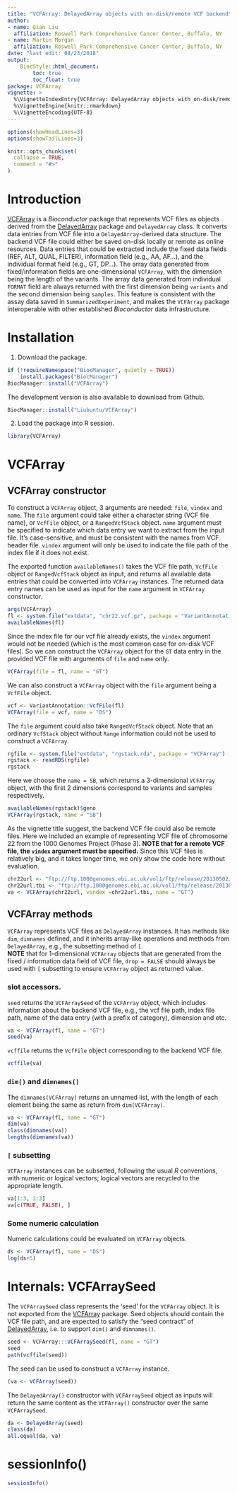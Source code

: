 ```yaml
---
title: "VCFArray: DelayedArray objects with on-disk/remote VCF backend"
author:
- name: Qian Liu
  affiliation: Roswell Park Comprehensive Cancer Center, Buffalo, NY
- name: Martin Morgan
  affiliation: Roswell Park Comprehensive Cancer Center, Buffalo, NY
date: "last edit: 08/23/2018"
output:
    BiocStyle::html_document:
        toc: true
        toc_float: true
package: VCFArray
vignette: >
  %\VignetteIndexEntry{VCFArray: DelayedArray objects with on-disk/remote VCF backend}
  %\VignetteEngine{knitr::rmarkdown}
  %\VignetteEncoding{UTF-8}
---
```


```r
options(showHeadLines=3)
options(showTailLines=3)
```
```r
knitr::opts_chunk$set(
  collapse = TRUE,
  comment = "#>"
)
```

# Introduction 
[VCFArray][] is a _Bioconductor_ package that represents VCF files as
objects derived from the [DelayedArray][] package and `DelayedArray`
class. It converts data entries from VCF file into a
`DelayedArray`-derived data structure. The backend VCF file could
either be saved on-disk locally or remote as online resources. Data
entries that could be extracted include the fixed data fields (REF,
ALT, QUAL, FILTER), information field (e.g., AA, AF...), and the
individual format field (e.g., GT, DP...). The array data generated
from fixed/information fields are one-dimensional `VCFArray`, with the
dimension being the length of the variants. The array data generated
from individual `FORMAT` field are always returned with the first
dimension being `variants` and the second dimension being
`samples`. This feature is consistent with the assay data saved in
`SummarizedExperiment`, and makes the `VCFArray` package interoperable
with other established _Bioconductor_ data infrastructure.

[VCFArray]: https://bioconductor.org/packages/VCFArray
[DelayedArray]: https://bioconductor.org/packages/DelayedArray

# Installation

1. Download the package. 

```r
if (!requireNamespace("BiocManager", quietly = TRUE))
    install.packages("BiocManager")
BiocManager::install("VCFArray")
```
The development version is also available to download from Github. 
```r
BiocManager::install("Liubuntu/VCFArray")
```

2. Load the package into R session.
```r
library(VCFArray)
```

# VCFArray

## VCFArray constructor

To construct a `VCFArray` object, 3 arguments are needed: `file`,
`vindex` and `name`. The `file` argument could take either a character
string (VCF file name), or `VcfFile` object, or a `RangedVcfStack`
object. `name` argument must be specified to indicate which data entry
we want to extract from the input file. It's case-sensitive, and must
be consistent with the names from VCF header file.  `vindex` argument
will only be used to indicate the file path of the index file if it
does not exist.

The exported function `availableNames()` takes the VCF file path,
`VcfFile` object or `RangedVcfStack` object as input, and returns all
available data entries that could be converted into `VCFArray`
instances. The returned data entry names can be used as input for the
`name` argument in `VCFArray` constructor.

```r
args(VCFArray)
fl <- system.file("extdata", "chr22.vcf.gz", package = "VariantAnnotation")
availableNames(fl)
```

Since the index file for our vcf file already exists, the `vindex`
argument would not be needed (which is the most common case for
on-disk VCF files). So we can construct the `VCFArray` object for the
`GT` data entry in the provided VCF file with arguments of `file` and
`name` only.

```r
VCFArray(file = fl, name = "GT")
```

We can also construct a `VCFArray` object with the `file` argument
being a `VcfFile` object.

```r
vcf <- VariantAnnotation::VcfFile(fl)
VCFArray(file = vcf, name = "DS")
```

The `file` argument could also take `RangedVcfStack` object. Note that
an ordinary `VcfStack` object without `Range` information could not
be used to construct a `VCFArray`.

```r
rgfile <- system.file("extdata", "rgstack.rda", package = "VCFArray")
rgstack <- readRDS(rgfile)
rgstack
```

Here we choose the `name = SB`, which returns a 3-dimensional
`VCFArray` object, with the first 2 dimensions correspond to variants
and samples respectively.

```r
availableNames(rgstack)$geno
VCFArray(rgstack, name = "SB")
```

As the vignette title suggest, the backend VCF file could also be
remote files. Here we included an example of representing VCF file of
chromosome 22 from the 1000 Genomes Project (Phase 3). **NOTE that for
a remote VCF file, the `vindex` argument must be specified.** Since
this VCF files is relatively big, and it takes longer time, we only
show the code here without evaluation.

```r
chr22url <- "ftp://ftp.1000genomes.ebi.ac.uk/vol1/ftp/release/20130502/ALL.chr22.phase3_shapeit2_mvncall_integrated_v5a.20130502.genotypes.vcf.gz"
chr22url.tbi <- "ftp://ftp.1000genomes.ebi.ac.uk/vol1/ftp/release/20130502/ALL.chr22.phase3_shapeit2_mvncall_integrated_v5a.20130502.genotypes.vcf.gz.tbi"
va <- VCFArray(chr22url, vindex =chr22url.tbi, name = "GT")
```

## VCFArray methods

`VCFArray` represents VCF files as `DelayedArray` instances. It has
methods like `dim`, `dimnames` defined, and it inherits array-like
operations and methods from `DelayedArray`, e.g., the subsetting
method of `[`.     
**NOTE** that for 1-dimensional `VCFArray` objects that are generated
from the fixed / information data field of VCF file, `drop = FALSE`
should always be used with `[` subsetting to ensure `VCFArray` object
as returned value.

### slot accessors. 
`seed` returns the `VCFArraySeed` of the `VCFArray` object, which
  includes information about the backend VCF file, e.g., the vcf file
  path, index file path, name of the data entry (with a prefix of
  category), dimension and etc.
  
```r
va <- VCFArray(fl, name = "GT")
seed(va)
```

`vcffile` returns the `VcfFile` object corresponding to the backend
  VCF file.
```r
vcffile(va)
```

### `dim()` and `dimnames()`

The `dimnames(VCFArray)` returns an unnamed list, with the length of
each element being the same as return from `dim(VCFArray)`.

```r
va <- VCFArray(fl, name = "GT")
dim(va)
class(dimnames(va))
lengths(dimnames(va))
```

### `[` subsetting

`VCFArray` instances can be subsetted, following the usual _R_
conventions, with numeric or logical vectors; logical vectors are
recycled to the appropriate length.

```r
va[1:3, 1:3]
va[c(TRUE, FALSE), ]
```

### Some numeric calculation

Numeric calculations could be evaluated on `VCFArray` objects.

```r
ds <- VCFArray(fl, name = "DS")
log(ds+5)
```

# Internals: VCFArraySeed 

The `VCFArraySeed` class represents the 'seed' for the `VCFArray`
object. It is not exported from the [VCFArray][] package. Seed objects
should contain the VCF file path, and are expected to satisfy the
“seed contract” of [DelayedArray][], i.e. to support `dim()` and
`dimnames()`.

```r
seed <- VCFArray:::VCFArraySeed(fl, name = "GT")
seed
path(vcffile(seed))
```

The seed can be used to construct a `VCFArray` instance.

```r
(va <- VCFArray(seed))
```

The `DelayedArray()` constructor with `VCFArraySeed` object as inputs
will return the same content as the `VCFArray()` constructor over the
same `VCFArraySeed`.

```r
da <- DelayedArray(seed)
class(da)
all.equal(da, va)
```


# sessionInfo()

```r
sessionInfo()
```
